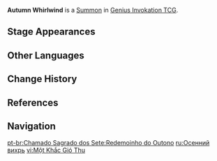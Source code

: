 {{Genius Invokation TCG Infobox
|id          = 115052
|image       = Autumn Whirlwind Summon.png
|type        = Summon
|createdby   = Kazuha Slash
|summontype  = Character Card Skill
|usage       = 3
|effect      = '''End Phase:''' Deal 1 {{Color|Anemo DMG}}.<br><br>'''After your character or Summon triggers a Swirl reaction:''' Convert the Elemental Type of this card and change its DMG dealt to the element Swirled. (Can only be converted once before leaving the field)
|features    = Kaedehara Kazuha
}}
'''Autumn Whirlwind''' is a [[Summon]] in [[Genius Invokation TCG]].

==Stage Appearances==
{{Genius Invokation TCG Stage Appearances|createdby=Kaedehara Kazuha (Character Card)}}

==Other Languages==
{{Other Languages
|en      = Autumn Whirlwind
|zhs     = 流风秋野
|zhs_rm  = Liúfēng Qiūyě
|zht     = 流風秋野
|zht_rm  = Liúfēng Qiūyě
|zh_tl   = Flowing Wind Autumn Field
|ja      = 流風秋野
|ja_rm   = Ryuufuu Shuuya<ref>YouTube:[https://youtu.be/K1QdZmHQUzE{{ja|【原神】チュートリアル動画　楓原万葉「自在なる辻風」（ナレーション 津田健次郎ver.）}}]</ref>
|ja_tl   = Flowing Wind Autumn Field
|ko      = 바람 부는 가을 들판
|ko_tl   = Windy Autumn Field
|es      = Viento del otoño
|es_tl   = Autumn Wind
|fr      = Vent d'automne
|fr_tl   = Autumn Wind
|ru      = Осенний вихрь
|ru_tl   = Autumn Whirlwind
|th      = Autumn Whirlwind
|vi      = Một Khắc Gió Thu
|vi_tl   = 
|de      = Wirbelndes Herbstfeld
|de_tl   = Whirling Autumn Field
|id      = Autumn Whirlwind
|pt      = Redemoinho do Outono
|pt_tl   = 
|tr      = Güz Kasırgası
|tr_tl   = 
|it      = Turbine d'autunno
|it_tl   = Autumn Whirlwind
}}

==Change History==
{{Change History|3.8}}

==References==
{{Reflist}}

==Navigation==
{{Genius Invokation TCG Navbox|Summon}}

[[pt-br:Chamado Sagrado dos Sete:Redemoinho do Outono]]
[[ru:Осенний вихрь]]
[[vi:Một Khắc Gió Thu]]
